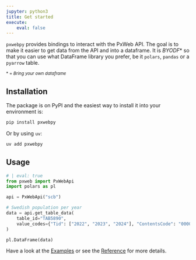```yaml
---
jupyter: python3
title: Get started
execute:
    eval: false
---
```


`pxwebpy` provides bindings to interact with the PxWeb API. The goal is to make it easier to get data from the API and into a dataframe. It is *BYODF*\* so that you can use what DataFrame library you prefer, be it `polars`, `pandas` or a `pyarrow` table.

<small>\* = *Bring your own dataframe*</small>

## Installation
The package is on PyPI and the easiest way to install it into your environment is:

```bash
pip install pxwebpy
```

Or by using `uv`:

```bash
uv add pxwebpy
```

## Usage
```python
# | eval: true
from pxweb import PxWebApi
import polars as pl

api = PxWebApi("scb")

# Swedish population per year
data = api.get_table_data(
    table_id="TAB5890",
    value_codes={"Tid": ["2022", "2023", "2024"], "ContentsCode": "0000053A"},
)

pl.DataFrame(data)
```

Have a look at the [Examples](/examples/index.html) or see the [Reference](/reference/index.html) for more details.